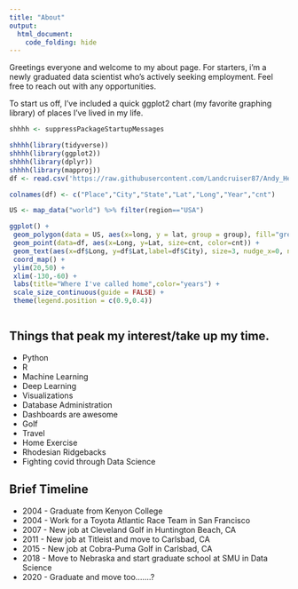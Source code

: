 ```yaml
---
title: "About"
output:
  html_document:
    code_folding: hide
---
```


Greetings everyone and welcome to my about page.  For starters, i'm a newly graduated data scientist who's actively seeking employment. Feel free to reach out with any opportunities. 


To start us off, I've included a quick ggplot2 chart (my favorite graphing library) of places I've lived in my life. 


```r
shhhh <- suppressPackageStartupMessages

shhhh(library(tidyverse))
shhhh(library(ggplot2))
shhhh(library(dplyr))
shhhh(library(mapproj))
df <- read.csv('https://raw.githubusercontent.com/Landcruiser87/Andy_Heroy_Data_Science/gh-pages/data/Livingspaces.csv')

colnames(df) <- c("Place","City","State","Lat","Long","Year","cnt")

US <- map_data("world") %>% filter(region=="USA")

ggplot() + 
 geom_polygon(data = US, aes(x=long, y = lat, group = group), fill="grey", alpha=0.3) +
 geom_point(data=df, aes(x=Long, y=Lat, size=cnt, color=cnt)) +
 geom_text(aes(x=df$Long, y=df$Lat,label=df$City), size=3, nudge_x=0, nudge_y=1.3,check_overlap = T) +
 coord_map() +
 ylim(20,50) +
 xlim(-130,-60) +
 labs(title="Where I've called home",color="years") +
 scale_size_continuous(guide = FALSE) +
 theme(legend.position = c(0.9,0.4))


```

```r


```
## Things that peak my interest/take up my time.

  - Python
  - R
  - Machine Learning 
  - Deep Learning
  - Visualizations
  - Database Administration
  - Dashboards are awesome
  - Golf
  - Travel
  - Home Exercise
  - Rhodesian Ridgebacks
  - Fighting covid through Data Science

## Brief Timeline

  - 2004 - Graduate from Kenyon College 
  - 2004 - Work for a Toyota Atlantic Race Team in San Francisco
  - 2007 - New job at Cleveland Golf in Huntington Beach, CA
  - 2011 - New job at Titleist and move to Carlsbad, CA
  - 2015 - New job at Cobra-Puma Golf in Carlsbad, CA
  - 2018 - Move to Nebraska and start graduate school at SMU in Data Science
  - 2020 - Graduate and move too.......?
